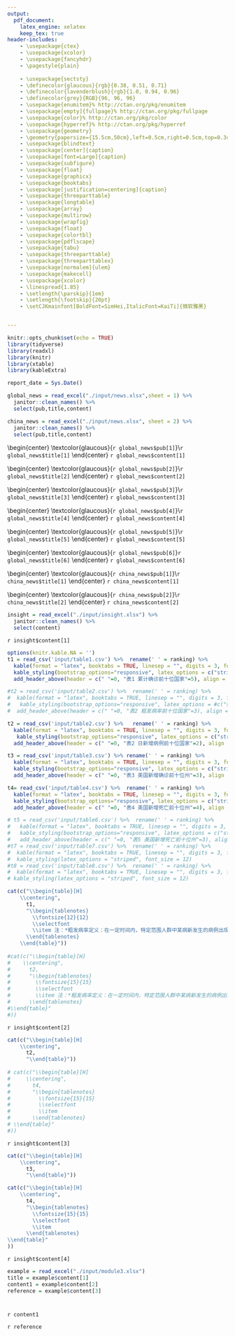```yaml
---
output: 
  pdf_document:
    latex_engine: xelatex
    keep_tex: true
header-includes:
    - \usepackage{ctex}
    - \usepackage{xcolor}
    - \usepackage{fancyhdr}
    - \pagestyle{plain}
    
    - \usepackage{sectsty}
    - \definecolor{glaucous}{rgb}{0.38, 0.51, 0.71}
    - \definecolor{lavenderblush}{rgb}{1.0, 0.94, 0.96}
    - \definecolor{grey}{RGB}{96, 96, 96}
    - \usepackage{enumitem}% http://ctan.org/pkg/enumitem
    - \usepackage[empty]{fullpage}% http://ctan.org/pkg/fullpage
    - \usepackage{color}% http://ctan.org/pkg/color
    - \usepackage{hyperref}% http://ctan.org/pkg/hyperref
    - \usepackage{geometry}
    - \geometry{papersize={15.5cm,50cm},left=0.5cm,right=0.5cm,top=0.3cm,bottom=0.3cm}
    - \usepackage{blindtext}
    - \usepackage[center]{caption}
    - \usepackage[font=Large]{caption}
    - \usepackage{subfigure}
    - \usepackage{float}
    - \usepackage{graphicx}
    - \usepackage{booktabs}
    - \usepackage[justification=centering]{caption}
    - \usepackage{threeparttable}
    - \usepackage{longtable}
    - \usepackage{array}
    - \usepackage{multirow}
    - \usepackage{wrapfig}
    - \usepackage{float}
    - \usepackage{colortbl}
    - \usepackage{pdflscape}
    - \usepackage{tabu}
    - \usepackage{threeparttable}
    - \usepackage{threeparttablex}
    - \usepackage[normalem]{ulem}
    - \usepackage{makecell}
    - \usepackage{xcolor}
    - \linespread{1.85}
    - \setlength{\parskip}{1em}
    - \setlength{\footskip}{20pt}
    - \setCJKmainfont[BoldFont=SimHei,ItalicFont=KaiTi]{微软雅黑}


---
```

\captionsetup[figure]{name={图},labelsep=space}
\captionsetup[table]{name={表},labelsep=space} 
\fontsize{22}{22}
\selectfont
\vspace{-10truemm}

\newcommand{\resheading}[1]{%
  \noindent\fcolorbox{lavenderblush}{lavenderblush}{\makebox[\dimexpr\textwidth-2\fboxsep-2\fboxrule][c]{\textbf{~#1}}}%
}

\begin{center}
\includegraphics[height=2cm]{./input/logo2.png} 
\end{center}


\begin{center}
\fontsize{45}{45}
\textcolor{glaucous}{\textbf{新冠早报}}
\end{center}

\begin{center}
\fontsize{22}{22}
{\textcolor{glaucous}{\textbf{第72期 \space 6月30日}}}
\end{center}

\vspace{2mm}
\begin{center}
\includegraphics[height=2cm]{./input/title1.png} 
\end{center}

\vspace{-5mm}

\begin{huge}{\textcolor{glaucous}{\textbf{国际}}}\end{huge}

\vspace{-3mm}

```r
knitr::opts_chunk$set(echo = TRUE)
library(tidyverse)
library(readxl)
library(knitr)
library(xtable)
library(kableExtra)

report_date = Sys.Date()

global_news = read_excel("./input/news.xlsx",sheet = 1) %>%
  janitor::clean_names() %>% 
  select(pub,title,content)

china_news = read_excel("./input/news.xlsx", sheet = 2) %>%
  janitor::clean_names() %>% 
  select(pub,title,content)
```

\begin{center}
\textcolor{glaucous}{`r global_news$pub[1]`}\\`r global_news$title[1]`
\end{center}
`r global_news$content[1]`

\begin{center}
\textcolor{glaucous}{`r global_news$pub[2]`}\\`r global_news$title[2]`
\end{center}
`r global_news$content[2]`

\begin{center}
\textcolor{glaucous}{`r global_news$pub[3]`}\\`r global_news$title[3]`
\end{center}
`r global_news$content[3]`

\begin{center}
\textcolor{glaucous}{`r global_news$pub[4]`}\\`r global_news$title[4]`
\end{center}
`r global_news$content[4]`

\begin{center}
\textcolor{glaucous}{`r global_news$pub[5]`}\\`r global_news$title[5]`
\end{center}
`r global_news$content[5]`

\begin{center}
\textcolor{glaucous}{`r global_news$pub[6]`}`r global_news$title[6]`
\end{center}
`r global_news$content[6]`


\vspace{5mm}

\begin{huge}{\textcolor{glaucous}{\textbf {国内}}}\end{huge}

\vspace{-3mm}

\begin{center}
\textcolor{glaucous}{`r china_news$pub[1]`}\\`r china_news$title[1]`
\end{center}
`r china_news$content[1]`

\begin{center}
\textcolor{glaucous}{`r china_news$pub[2]`}\\`r china_news$title[2]`
\end{center}
`r china_news$content[2]`



\vspace{10mm}

\begin{center}
\includegraphics[height=2cm]{./input/title2.png} 
\end{center}

\begin{Large}
\vspace{-7mm}
{数据源：约翰霍普金斯大学，The COVID Tracking  Project}
\end{Large}

\vspace{-7mm}

\begin{Large}
{数据截止至：北京时间6月30日 上午8:00}
\end{Large}



\begin{huge}{\textcolor{glaucous}{\textbf {一、世界疫情}}}\end{huge}



```r
insight = read_excel("./input/insight.xlsx") %>%
  janitor::clean_names() %>% 
  select(content)
```

`r insight$content[1]`

\begin{figure}[H]
\captionsetup{font={huge}}
\caption{世界疫情分布趋势图\\ \vspace{-3mm}(来源：WHO)} %最终文档中希望显示的图片标题
\centering
\includegraphics[]{./input/covid1.png} %插入图片，[]中设置图片大小，{}中是图片文件名
\includegraphics[]{./input/covid4.png}
\label{} %用于文内引用的标签
\end{figure}

```r
options(knitr.kable.NA = '')
t1 = read_csv('input/table1.csv') %>%  rename(' ' = ranking) %>%
  kable(format = "latex", booktabs = TRUE, linesep = "", digits = 3, format.args = list(big.mark = ',')) %>% 
  kable_styling(bootstrap_options="responsive", latex_options = c("striped","HOLD_position", "scale_down") , font_size = 20) %>% 
  add_header_above(header = c(" "=0, "表1 累计确诊前十位国家"=5), align = "c", bold = T, line = F)

#t2 = read_csv('input/table2.csv') %>%  rename(' ' = ranking) %>% 
#  kable(format = "latex", booktabs = TRUE, linesep = "", digits = 3, format.args = #list(big.mark = ',')) %>% 
#   kable_styling(bootstrap_options="responsive", latex_options = #c("striped","HOLD_position", "scale_down"), font_size = 20) %>% 
#  add_header_above(header = c(" "=0, "表2 粗发病率前十位国家"=3), align = "c", bold = #T, line = F)

t2 = read_csv('input/table2.csv') %>%   rename(' ' = ranking) %>% 
  kable(format = "latex", booktabs = TRUE, linesep = "", digits = 3, format.args = list(big.mark = ',')) %>% 
   kable_styling(bootstrap_options="responsive", latex_options = c("striped","HOLD_position"), font_size = 20) %>% 
  add_header_above(header = c(" "=0, "表2 日新增病例前十位国家"=2), align = "c", bold = T, line = F)

t3 = read_csv('input/table3.csv') %>% rename(' ' = ranking) %>% 
  kable(format = "latex", booktabs = TRUE, linesep = "", digits = 3, format.args = list(big.mark = ',')) %>% 
  kable_styling(bootstrap_options="responsive", latex_options = c("striped","HOLD_position", "scale_down"), font_size = 20) %>% 
  add_header_above(header = c(" "=0, "表3 美国新增确诊前十位州"=3), align = "c", bold = T, line = F)

t4= read_csv('input/table4.csv') %>%  rename(' ' = ranking) %>% 
  kable(format = "latex", booktabs = TRUE, linesep = "", digits = 3, format.args = list(big.mark = ',')) %>% 
  kable_styling(bootstrap_options="responsive", latex_options = c("striped","HOLD_position", "scale_down"), font_size = 20) %>% 
  add_header_above(header = c(" "=0, "表4 美国新增死亡前十位州"=4), align = "c", bold = T, line = F)

# t5 = read_csv('input/table6.csv') %>%  rename(' ' = ranking) %>% 
#   kable(format = "latex", booktabs = TRUE, linesep = "", digits = 3, format.args = list(big.mark = ',')) %>% 
#   kable_styling(bootstrap_options="responsive", latex_options = c("striped","HOLD_position"), font_size = 20) %>% 
#   add_header_above(header = c(" "=0, "表5 美国新增死亡前十位州"=3), align = "c", bold = T, line = F)
#t7 = read_csv('input/table7.csv') %>%  rename(' ' = ranking) %>% 
#  kable(format = "latex", booktabs = TRUE, linesep = "", digits = 3, format.args = list(big.mark = ',')) %>% 
#  kable_styling(latex_options = "striped", font_size = 12)
#t8 = read_csv('input/table8.csv') %>%  rename(' ' = ranking) %>% 
#  kable(format = "latex", booktabs = TRUE, linesep = "", digits = 3, format.args = list(big.mark = ',')) %>% 
# kable_styling(latex_options = "striped", font_size = 12)
```

```r
cat(c("\\begin{table}[H]
    \\centering",
      t1,
      "\\begin{tablenotes}
        \\fontsize{12}{12}
        \\selectfont
        \\item 注：*粗发病率定义：在一定时间内，特定范围人群中某病新发生的病例出现的频率。计算方式：（累计确诊病例/人口）×10万；
      \\end{tablenotes}
    \\end{table}"))
      
#cat(c("\\begin{table}[H]
#    \\centering",
#      t2,
#      "\\begin{tablenotes}
#        \\fontsize{15}{15}
#        \\selectfont
#        \\item 注：*粗发病率定义：在一定时间内，特定范围人群中某病新发生的病例出现的#频率。计算方式：（累计确诊病例/人口）×10万；国家人口不足 10 万人未列出 #%此处加入注释信息
#      \\end{tablenotes}
#\\end{table}"
#))
```



`r insight$content[2]`


```r
cat(c("\\begin{table}[H]
    \\centering",
      t2,
      "\\end{table}"))
      
# cat(c("\\begin{table}[H]
#     \\centering",
#       t4,
#       "\\begin{tablenotes}
#         \\fontsize{15}{15}
#         \\selectfont
#         \\item 
#       \\end{tablenotes}
# \\end{table}"
#))
```
\vspace{5mm}
\begin{figure}[H]
\centering
\captionsetup{font={huge}}
\caption{日新增确诊病例国家趋势图}
\includegraphics[]{./input/covid2.png}
\end{figure}

\begin{figure}[H]
\centering
\captionsetup{font={huge}}
\caption{日新增死亡病例国家趋势图}
\includegraphics[]{./input/covid3.png}
\end{figure}

\vspace{-7mm}

\begin{huge}{\textcolor{glaucous}{\textbf {二、美国疫情}}}\end{huge}


`r insight$content[3]`


\begin{figure}[H]
\centering
\captionsetup{font={huge}}
\caption{美国日新增确诊前五位州趋势图}
\includegraphics[]{./input/covid5.png}
\end{figure}

\begin{figure}[H]
\centering
\captionsetup{font={huge}}
\caption{美国日新增死亡前五位州趋势图}
\includegraphics[]{./input/covid6.png}
\end{figure}


```r
cat(c("\\begin{table}[H]
    \\centering",
      t3,
      "\\end{table}"))

cat(c("\\begin{table}[H]
    \\centering",
      t4,
      "\\begin{tablenotes}
        \\fontsize{15}{15}
        \\selectfont
        \\item
      \\end{tablenotes}
\\end{table}"
))
```


`r insight$content[4]`


\vspace{15mm}

\begin{center}
\includegraphics[height=2cm]{./input/title3.png} 
\end{center}
\vspace{-7mm}

```r
example = read_excel("./input/module3.xlsx")
title = example$content[1]
content1 = example$content[2]
reference = example$content[3]
```

\vspace{-5mm}

# \textcolor{glaucous}{\Huge `r title`}

\vspace{-3mm}

`r content1`

<!-- Insert image for module 3 HERE --> 
\vspace{5mm}

\Large `r reference`


\vspace{5mm}


\centering
\fontsize{12}{12}
\selectfont
\begin{tabular}{ll}


主编：马晶  &  副主编:仁晖，史珂玮 \\
责任编辑: 霍舒同  \\
新闻组: 闫怡璇 &  数据分析:韩佩瑾 \\
热点话题：朱诗韵 & 微信排版:韩佩瑾 \\
\multicolumn{2}{l}{可视化组:张祺珉\, 刘逸洋\, 周梓淇\, 孙昊\, 唐星鸿\, 齐维为\,张立达}

\end{tabular}




                   